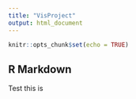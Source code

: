 ```yaml
---
title: "VisProject"
output: html_document
---
```


```r
knitr::opts_chunk$set(echo = TRUE)
```

## R Markdown

Test this is
